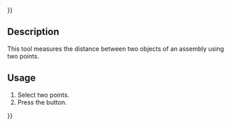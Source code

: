 {{UnfinishedDocu{{#translation:}}}}
<languages/>

{{Docnav
|
|[[Assembly3_MeasurePointLine|Measure point to line]]
|[[Assembly3_Workbench|Assembly3]]
|
|IconR=Assembly_MeasurePointLineDistance.svg
|IconC=Assembly3_workbench_icon.svg
}}

{{GuiCommand
|Name=Assembly3 MeasurePoints
|Icon=Assembly_MeasurePointDistance.svg
|Workbenches=[[Assembly3_Workbench|Assembly3]]
}}

== Description ==

This tool measures the distance between two objects of an assembly using two points.

== Usage == 

# Select two points.
# Press the {{Button|[[Image:Assembly_MeasurePointDistance.svg|16px]] [[Assembly3_MeasurePoints|Measure point to point]]}} button.


{{Docnav
|
|[[Assembly3_MeasurePointLine|Measure point to line]]
|[[Assembly3_Workbench|Assembly3]]
|
|IconR=Assembly_MeasurePointLineDistance.svg
|IconC=Assembly3_workbench_icon.svg
}}

{{Userdocnavi{{#translation:}}}}
